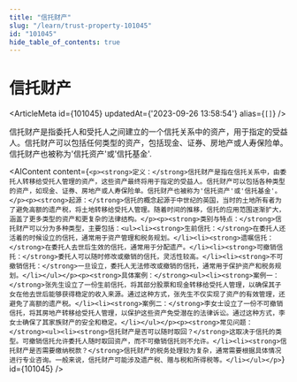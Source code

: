 ```yaml
---
title: "信托财产"
slug: "/learn/trust-property-101045"
id: "101045"
hide_table_of_contents: true
---
```



# 信托财产

<ArticleMeta id={101045} updatedAt={'2023-09-26 13:58:54'} alias={`[]`} />
<div className='border-solid border-b border-t-0 my-4 border-[var(--ifm-color-gray-300)]' />

信托财产是指委托人和受托人之间建立的一个信托关系中的资产，用于指定的受益人。信托财产可以包括任何类型的资产，包括现金、证券、房地产或人寿保险单。信托财产也被称为'信托资产'或'信托基金'.

<AIContent content={`<p><strong>定义：</strong>信托财产是指在信托关系中，由委托人转移给受托人管理的资产，这些资产最终将用于指定的受益人。信托财产可以包括各种类型的资产，如现金、证券、房地产或人寿保险单。信托财产也被称为'信托资产'或'信托基金'。</p><p><strong>起源：</strong>信托的概念起源于中世纪的英国，当时的土地所有者为了避免高额的遗产税，将土地转移给受托人管理。随着时间的推移，信托的应用范围逐渐扩大，涵盖了更多类型的资产和更复杂的法律结构。</p><p><strong>类别与特点：</strong>信托财产可以分为多种类型，主要包括：<ul><li><strong>生前信托：</strong>在委托人还活着的时候设立的信托，通常用于资产管理和税务规划。</li><li><strong>遗嘱信托：</strong>在委托人去世后生效的信托，通常用于分配遗产。</li><li><strong>可撤销信托：</strong>委托人可以随时修改或撤销的信托，灵活性较高。</li><li><strong>不可撤销信托：</strong>一旦设立，委托人无法修改或撤销的信托，通常用于保护资产和税务规划。</li></ul></p><p><strong>具体案例：</strong><ul><li><strong>案例一：</strong>张先生设立了一份生前信托，将其部分股票和现金转移给受托人管理，以确保其子女在他去世后能够获得稳定的收入来源。通过这种方式，张先生不仅实现了资产的有效管理，还避免了高额的遗产税。</li><li><strong>案例二：</strong>李女士设立了一份不可撤销信托，将其房地产转移给受托人管理，以保护这些资产免受潜在的法律诉讼。通过这种方式，李女士确保了其家族财产的安全和稳定。</li></ul></p><p><strong>常见问题：</strong><ul><li><strong>信托财产是否可以随时取回？</strong>这取决于信托的类型。可撤销信托允许委托人随时取回资产，而不可撤销信托则不允许。</li><li><strong>信托财产是否需要缴纳税款？</strong>信托财产的税务处理较为复杂，通常需要根据具体情况进行专业咨询。一般来说，信托财产可能涉及遗产税、赠与税和所得税等。</li></ul></p>`} id={101045} />

